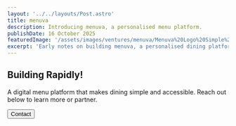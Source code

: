 ```yaml
---
layout: '../../layouts/Post.astro'
title: menuva
description: Introducing menuva, a personalised menu platform.
publishDate: 16 October 2025
featuredImage: '/assets/images/ventures/menuva/Menuva%20Logo%20Simple%20Light.png'
excerpt: 'Early notes on building menuva, a personalised dining platform designed by Duke Saputra.'
---
```



## Building Rapidly!

A digital menu platform that makes dining simple and accessible. Reach out below to learn more or partner.

<Button href="/contact">Contact</Button>
